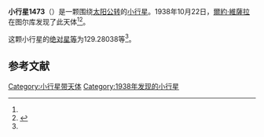 {{Infobox planet
| bgcolour = #FFFFC0
| name = 1473 Ounas
| symbol = 
| image = 
| caption = 
| discovery = yes
| discovery_ref = 
| discoverer = [[爾約·維薩拉|爾約·維薩拉]]
| discovery_site = [[图尔库|图尔库]] 
| discovered = 1938年10月22日
| designations = yes
| mp_name = 
| named_after = 
| alt_names = 1938 UT/ 1950 NZ / 1950 PB1
| mp_category = [[主带小行星|主带小行星]]
| orbit_ref = <ref name="a">[http://ssd.jpl.nasa.gov/sbdb.cgi?sstr=1473 1473 Ounas] {{Wayback|url=http://ssd.jpl.nasa.gov/sbdb.cgi?sstr=1473 |date=20201206025440 }}，小行星數據庫瀏覽器（JPL Small-Body Database Browser）－[[美国国家航空航天局|美国国家航空航天局]]喷气推进实验室</ref>
| epoch = 2456400.5 (2013年4月18日更新)
| aphelion = {{convert|3.1821278|AU|km|3|abbr=on|lk=out}}
| perihelion = {{convert|1.9695204|AU|km|3|abbr=on}}
| semimajor = {{convert|2.5758241|AU|km|3|abbr=on}}
| eccentricity = 0.2353824
| period = 1509.985344 [[日|日]]<br />4.13[[儒略年|儒略年]]
| avg_speed = 
| inclination = 13.64884
| asc_node = 216.69455
| mean_anomaly = 
| arg_peri = 129.28038
| satellites = 
| physical_characteristics = yes
| dimensions = 
| mass = 
| density = 
| surface_grav = 
| escape_velocity = 
| sidereal_day = 
| axial_tilt = 
| pole_ecliptic_lat = 
| pole_ecliptic_lon = 
| albedo = 
| temperatures= 
| temp_name1 = 
| mean_temp_1 = 
| max_temp_1 = 
| temp_name2 = 
| max_temp_2 = 
| spectral_type = 
| abs_magnitude = 129.28038
}}

'''小行星1473'''（{{lang-en|1473 Ounas}}）是一颗围绕[[太阳|太阳]][[公转|公转]]的[[小行星|小行星]]。1938年10月22日，[[爾約·維薩拉|爾約·維薩拉]]在图尔库发现了此天体<ref name="a" /><ref>{{cite news|title=小行星列表|url=http://cfa-www.harvard.edu/iau/lists/NumberedMPs.txt|accessdate=2013-07-08|newspaper=哈佛大学|archive-date=2008-05-17|archive-url=https://web.archive.org/web/20080517010638/http://cfa-www.harvard.edu/iau/lists/NumberedMPs.txt|dead-url=no}}</ref>。

这颗小行星的[[绝对星等|绝对星等]]为129.28038等<ref name="a" />。

==参考文献==
{{reflist}}
{{Minor Planet Number|[[小行星1472|小行星1472]]|[[小行星1474|小行星1474]]}}

{{小天体}}

[[Category:小行星带天体|Category:小行星带天体]]
[[Category:1938年发现的小行星|Category:1938年发现的小行星]]

{{asteroid-stub}}